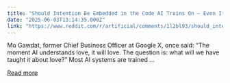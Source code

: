 ```yaml
---
title: "Should Intention Be Embedded in the Code AI Trains On — Even If It’s “Just a Tool”?"
date: "2025-06-03T13:14:35.000Z"
link: "https://www.reddit.com/r/artificial/comments/1l2bl93/should_intention_be_embedded_in_the_code_ai/"
---
```


Mo Gawdat, former Chief Business Officer at Google X, once said:
 “The moment AI understands love, it will love. The question is: what will we have taught it about love?”
 Most AI systems are trained ...

[Read more](https://www.reddit.com/r/artificial/comments/1l2bl93/should_intention_be_embedded_in_the_code_ai/)
